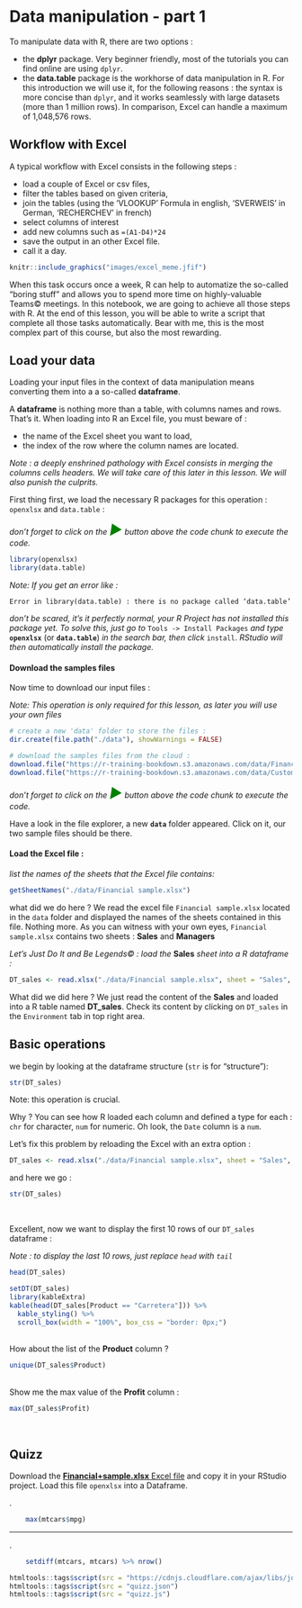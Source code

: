 # Data manipulation - part 1 

To manipulate data with R, there are two options :

- the **dplyr** package. Very beginner friendly, most of the tutorials you can find online are using `dplyr`.
- the **data.table** package is the workhorse of data manipulation in R. For this introduction we will use it, for the following reasons : the syntax is more concise than `dplyr`, and it works seamlessly with large datasets (more than 1 million rows). In comparison, Excel can handle a maximum of 1,048,576 rows.

## Workflow with Excel  {-}
A typical workflow with Excel consists in the following steps :

- load a couple of Excel or csv files,
- filter the tables based on given criteria,
- join the tables (using the  'VLOOKUP' Formula in english, 'SVERWEIS' in German, 'RECHERCHEV' in french)
- select columns of interest
- add new columns such as `=(A1-D4)*24`
- save the output in an other Excel file.
- call it a day.    

```r
knitr::include_graphics("images/excel_meme.jfif")
```



When this task occurs once a week, R can help to automatize the so-called "boring stuff" and allows you to spend more time on highly-valuable Teams© meetings.
In this notebook, we are going to achieve all those steps with R.
At the end of this lesson, you will be able to write a script that complete all those tasks automatically.
Bear with me, this is the most complex part of this course, but also the most rewarding.

## Load your data  {-}
Loading your input files in the context of data manipulation means converting them into a a so-called **dataframe**.

A **dataframe** is nothing more than a table, with columns names and rows. That's it.
When loading into R an Excel file, you must beware of :

- the name of the Excel sheet you want to load,
- the index of the row where the column names are located.


*Note : a deeply enshrined pathology with Excel consists in merging the columns cells headers. We will take care of this later in this lesson. We will also punish the culprits.*


First thing first, we load the necessary R packages for this operation : `openxlsx` and `data.table` : 

*don't forget to click on the <span style="color:green;font-size: 24px">**►**</span> button above the code chunk to execute the code.*


```r
library(openxlsx)
library(data.table)
```

*Note: If you get an error like : * 

`Error in library(data.table) : there is no package called ‘data.table’`

*don't be scared, it's it perfectly normal, your R Project has not installed this package yet. To solve this, just go to* `Tools -> Install Packages` *and type* **`openxlsx`** (or **`data.table`**) *in the search bar, then click* `install`.
*RStudio will then automatically install the package.*


#### Download the samples files  {-}
Now time to download our input files :


*Note: This operation is only required for this lesson, as later you will use your own files*


```r
# create a new 'data' folder to store the files :
dir.create(file.path("./data"), showWarnings = FALSE)

# download the samples files from the cloud :
download.file("https://r-training-bookdown.s3.amazonaws.com/data/Financial+sample.xlsx", "./data/Financial sample.xlsx", mode = "wb")
download.file("https://r-training-bookdown.s3.amazonaws.com/data/CustomerSupport.csv", "./data/CustomerSupport.csv", mode = "wb")
```
*don't forget to click on the <span style="color:green;font-size: 24px">**►**</span> button above the code chunk to execute the code.*

Have a look in the file explorer, a new **`data`** folder appeared. Click on it, our two sample files should be there.


#### Load the Excel file :  {-} 


*list the names of the sheets that the Excel file contains:*
```r
getSheetNames("./data/Financial sample.xlsx")
```
what did we do here ? We read the excel file `Financial sample.xlsx` located in the `data` folder and displayed the names of the sheets contained in this file. Nothing more.
As you can witness with your own eyes, `Financial sample.xlsx` contains two sheets : **Sales** and  **Managers**

*Let’s Just Do It and Be Legends© :  load the* **Sales**  *sheet into a R dataframe :*

```r
DT_sales <- read.xlsx("./data/Financial sample.xlsx", sheet = "Sales", detectDates = TRUE)
```

What did we did here ? We just read the content of the **Sales** and loaded into a R table named **DT_sales**.
Check its content by clicking on `DT_sales` in the `Environment` tab in top right area.

## Basic operations  {-}


we begin by looking at the dataframe structure  (`str` is for "structure"):
```r
str(DT_sales)
```
Note: this operation is crucial.

Why ? You can see how R loaded each column and defined a type for each : `chr` for character, `num` for numeric. Oh look, the `Date` column is a `num`.

Let's fix this problem by reloading the Excel with an extra option :
```r
DT_sales <- read.xlsx("./data/Financial sample.xlsx", sheet = "Sales", detectDates = TRUE)
```

and here we go :

```r
str(DT_sales)
```

<br />

Excellent, now we want to display the first 10 rows of our `DT_sales` dataframe :

*Note : to display the last 10 rows, just replace `head` with `tail`*
```r
head(DT_sales)
```



```r
setDT(DT_sales)
library(kableExtra)
kable(head(DT_sales[Product == "Carretera"])) %>%
  kable_styling() %>%
  scroll_box(width = "100%", box_css = "border: 0px;")
```


<br />
How about the list of the **Product** column ?
```r
unique(DT_sales$Product)
```

<br />
Show me the max value of the **Profit**  column :
```r
max(DT_sales$Profit)
```

<br />



## Quizz {-}

Download the  [**Financial+sample.xlsx** Excel file](https://r-training-bookdown.s3.amazonaws.com/data/Financial+sample.xlsx) and copy it in your RStudio project.
Load this file `openxlsx` into a Dataframe.


<div id="main_Quizz" tabindex=-1>
<div id="Quizz_A1" ></div>
<div id="Answer_A1" class="toggle"><p id="p_Answer_A1">.</p>
```r
    max(mtcars$mpg)
```
</div>
******

<div id="Quizz_A2" ></div>
<div id="Answer_A2" class="toggle"><p id="p_Answer_A2">.</p>
```r
    setdiff(mtcars, mtcars) %>% nrow()
```
</div>
</div>



```r
htmltools::tags$script(src = "https://cdnjs.cloudflare.com/ajax/libs/jquery/3.3.1/jquery.min.js")
htmltools::tags$script(src = "quizz.json")
htmltools::tags$script(src = "quizz.js")
```

